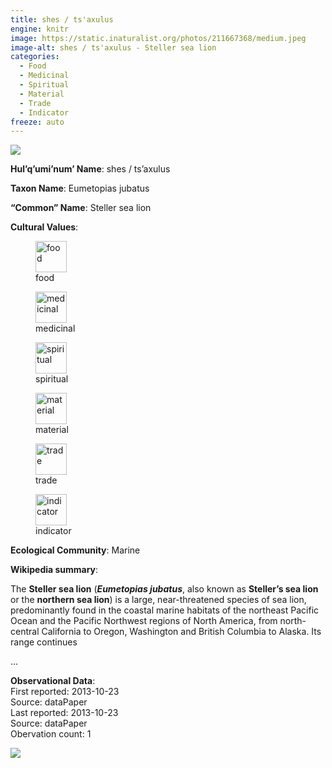 ```yaml
---
title: shes / ts'axulus
engine: knitr
image: https://static.inaturalist.org/photos/211667368/medium.jpeg
image-alt: shes / ts'axulus - Steller sea lion
categories:
  - Food
  - Medicinal
  - Spiritual
  - Material
  - Trade
  - Indicator
freeze: auto
---
```

![](https://static.inaturalist.org/photos/211667368/medium.jpeg){fig-alt="shes / ts'axulus - Steller sea lion"}

**Hul'q'umi'num' Name**: shes / ts'axulus



**Taxon Name**: Eumetopias jubatus

**"Common" Name**: Steller sea lion

**Cultural Values**:  

::: {layout-nrow=1 style="width:60%"}
![food](/files/food.svg){width=50px}

![medicinal](/files/medicinal.svg){width=50px}

![spiritual](/files/spiritual.svg){width=50px}

![material](/files/material.svg){width=50px}

![trade](/files/trade.svg){width=50px}

![indicator](/files/indicator.svg){width=50px}
:::

**Ecological Community**: Marine

**Wikipedia summary**:  
<p class="mw-empty-elt">

</p>
<p>The <b>Steller sea lion</b> (<i><b>Eumetopias jubatus</b></i>, also known as <b>Steller's sea lion</b> or the <b>northern sea lion</b>) is a large, near-threatened species of sea lion, predominantly found in the coastal marine habitats of the northeast Pacific Ocean and the Pacific Northwest regions of North America, from north-central California to Oregon, Washington and British Columbia to Alaska. Its range continues</p>...

**Observational Data**:   
First reported: 2013-10-23  
Source: dataPaper  
Last reported: 2013-10-23  
Source: dataPaper  
Obervation count: 1

![](community_dist.png)
